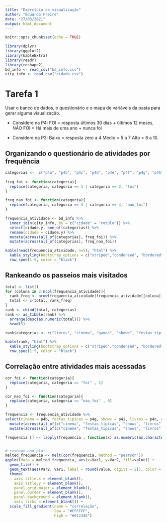 ```yaml
---
title: "Exercício de visualização"
author: "Eduardo Freire"
date: "27/03/2021"
output: html_document
---
```


```r
knitr::opts_chunk$set(echo = TRUE)
```

```r
library(dplyr)
library(ggplot2)
library(kableExtra)
library(readr)
library(reshape2)
bd_info <- read_csv("bd_info.csv")
city_info <- read_csv("cidade.csv")
```

# Tarefa 1

Usar o banco de dados,  o questionário e o mapa de variáveis da pasta para gerar alguma visualização. 



- Considere na P4:
FOI = resposta últimos 30 dias + últimos 12 meses, NÃO FOI =   Há mais de uma ano + nunca foi

- Considere na P3:
Baixo = resposta zero a 4 
Medio = 5 a 7 
Alto = 8 a 10.


## Organizando o questionário de atividades por frequência

```r
categorias <-  c("p4a", "p4b", "p4c", "p4d", "p4e", "p4f", "p4g", "p4h", "p4i", "p4j", "p4k", "p4l", "p4m", "p4n")
 
freq_foi <- function(categoria){
  replace(categoria, categoria == 1 | categoria == 2, "foi")
}

freq_nao_foi <- function(categoria){
  replace(categoria, categoria == 3 | categoria == 4, "nao_foi")
}

frequencia_atividade <- bd_info %>% 
  inner_join(city_info, by = c("cidade" = "rotulo")) %>%
  select(cidade.y, one_of(categorias)) %>% 
  rename(cidade = cidade.y) %>%
  mutate(across(all_of(categorias), freq_foi)) %>%
  mutate(across(all_of(categorias), freq_nao_foi))

kable(head(frequencia_atividade, n=5), "html") %>% 
  kable_styling(bootstrap_options = c("striped","condensed", "bordered"), full_width = F) %>% 
  row_spec(1:5, color = "black")
```  
  
## Rankeando os passeios mais visitados

```r
total <- list()
for (coluna in 2:ncol(frequencia_atividade)){
  rank_freq <- nrow(frequencia_atividade[frequencia_atividade[[coluna]] == "foi",])
  total <- c(total, rank_freq)
}
rank <- cbind(total, categorias)
rank <- as_tibble(rank) %>% 
  arrange(desc(as.numeric(total))) %>% 
  head(5)

rank$categorias <- c("livros", "cinema", "games", "shows", "festas típicas")

kable(rank, "html") %>% 
  kable_styling(bootstrap_options = c("striped","condensed", "bordered"), full_width = F) %>% 
  row_spec(1:5, color = "black")
```
## Correlação entre atividades mais acessadas

```r
cor_foi <- function(categoria){
  replace(categoria, categoria == "foi" , 1)
}

cor_nao_foi <- function(categoria){
  replace(categoria, categoria == "nao_foi" , 0)
}

frequencia <- frequencia_atividade %>% 
select(cinema = p4b, festas_tipicas = p4g, shows = p4i, livros = p4n, games = p4m) %>%
  mutate(across(all_of(c("cinema", "festas_tipicas", "shows", "livros", "games")), cor_foi)) %>%
  mutate(across(all_of(c("cinema", "festas_tipicas", "shows", "livros", "games")), cor_nao_foi))

frequencia [] <- lapply(frequencia , function(x) as.numeric(as.character(x)))


# reshape and plot
melted_frequencia <- melt(cor(frequencia, method = "pearson"))
ggplot(data = melted_frequencia, aes(x=Var1, y=Var2, fill=value)) + 
  geom_tile() +
  geom_text(aes(Var2, Var1, label = round(value, digits = 2)), color = "black", size = 4) +
  theme(
    axis.title.x = element_blank(),
    axis.title.y = element_blank(),
    panel.grid.major = element_blank(),
    panel.border = element_blank(),
    panel.background = element_blank(),
    axis.ticks = element_blank()) +
  scale_fill_gradient(name = "correlação",
                      low = "#FFFFFF",
                      high = "#012345")
  
```





